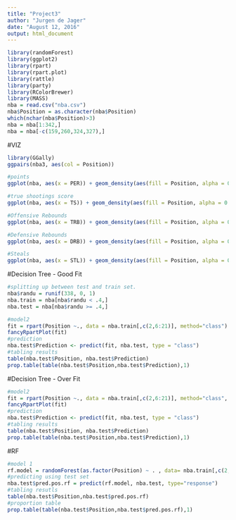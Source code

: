 ```yaml
---
title: "Project3"
author: "Jurgen de Jager"
date: "August 12, 2016"
output: html_document
---
```


```r
library(randomForest)
library(ggplot2)
library(rpart)
library(rpart.plot)
library(rattle)
library(party)
library(RColorBrewer)
library(MASS)
nba = read.csv("nba.csv")
nba$Position = as.character(nba$Position)
which(nchar(nba$Position)>3)
nba = nba[1:342,]
nba = nba[-c(159,260,324,327),]
```

#VIZ
```r
library(GGally)
ggpairs(nba3, aes(col = Position))

#points
ggplot(nba, aes(x = PER)) + geom_density(aes(fill = Position, alpha = 0.2))

#true shootings score
ggplot(nba, aes(x = TS)) + geom_density(aes(fill = Position, alpha = 0.2))

#Offensive Rebounds
ggplot(nba, aes(x = TRB)) + geom_density(aes(fill = Position, alpha = 0.2))

#Defensive Rebounds
ggplot(nba, aes(x = DRB)) + geom_density(aes(fill = Position, alpha = 0.2))

#Steals
ggplot(nba, aes(x = STL)) + geom_density(aes(fill = Position, alpha = 0.2))

```

#Decision Tree - Good Fit 
```r
#splitting up between test and train set. 
nba$randu = runif(338, 0, 1)
nba.train = nba[nba$randu < .4,]
nba.test = nba[nba$randu >= .4,]

#model2
fit = rpart(Position ~., data = nba.train[,c(2,6:21)], method="class")
fancyRpartPlot(fit)
#prediction
nba.test$Prediction <- predict(fit, nba.test, type = "class")
#tabling results
table(nba.test$Position, nba.test$Prediction)
prop.table(table(nba.test$Position,nba.test$Prediction),1)
```

#Decision Tree - Over Fit 
```r
#model2
fit = rpart(Position ~., data = nba.train[,c(2,6:21)], method="class", control=rpart.control(minsplit=3, cp=0.001))
fancyRpartPlot(fit)
#prediction
nba.test$Prediction <- predict(fit, nba.test, type = "class")
#tabling results
table(nba.test$Position, nba.test$Prediction)
prop.table(table(nba.test$Position,nba.test$Prediction),1)
```

#RF
```r
#model 1
rf.model = randomForest(as.factor(Position) ~ . , data= nba.train[,c(2,6:21)], mtry = 10, nsplit = 5000)
#predicting using test set
nba.test$pred.pos.rf = predict(rf.model, nba.test, type="response")
#tabling resutls 
table(nba.test$Position,nba.test$pred.pos.rf)
#proportion table 
prop.table(table(nba.test$Position,nba.test$pred.pos.rf),1)

```




